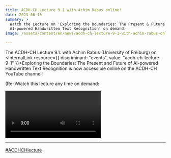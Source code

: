 ```yaml
---
title: ACDH-CH Lecture 9.1 with Achim Rabus online!
date: 2023-06-15
summary: >
  Watch the Lecture on 'Exploring the Boundaries: The Present & Future of
  AI-powered Handwritten Text Recognition' on demand.
image: /assets/content/en/news/acdh-ch-lecture-9-1-with-achim-rabus-online/image.png

---
```


The ACDH-CH Lecture 9.1. with Achim Rabus (University of Freiburg) on <InternalLink resource={{ discriminant: "events", value: "acdh-ch-lecture-9-1" }}>Exploring the Boundaries: The Present and Future of AI-powered Handwritten Text Recognition</InternalLink> is now accessible online on the ACDH-CH YouTube channel!

(Re-)Watch this lecture any time on demand:

<Video provider="youtube" id="GuPgNAsn88k">
  ACDH-CH Lecture 9.1 with Achim Rabus (University of Freiburg)
</Video>

***

[#ACDHCHlecture](https://twitter.com/search?q=%23ACDHCHLecture\&src=typed_query)
